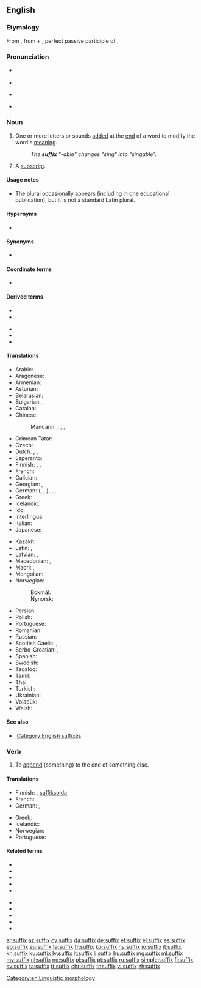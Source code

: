 {{also|Suffix}}
==English==
{{wikipedia}}

===Etymology===
From {{etyl|la|en}} {{m|la|suffixum||suffix}}, from {{m|la|sub||under, beneath}} + {{m|la|fixus}}, perfect passive participle of {{m|la|figere||to fasten, fix}}.

===Pronunciation===
* {{qualifier|noun}} {{IPA|/ˈsʌfɪks/|lang=en}}
* {{audio|en-us-suffix.ogg|Audio (US)|lang=en}}
* {{qualifier|verb}} {{IPA|/ˈsʌfɪks/|/səˈfɪks/|lang=en}}
* {{rhymes|ɪks|lang=en}}

===Noun===
{{en-noun|es}}

# One or more letters or sounds [[added]] at the [[end]] of a word to modify the word's [[meaning]].
#: ''The '''suffix''' "-able" changes "sing" into "singable".''
# {{lb|en|mathematics}} A [[subscript]].

====Usage notes====
* The plural {{m|en|suffices}} occasionally appears (including in one educational publication), but it is not a standard Latin plural.

====Hypernyms====
* {{l|en|affix}} {{qualifier|broad sense}}

====Synonyms====
* {{l|en|affix}} {{qualifier|narrow sense}}

====Coordinate terms====
* {{affixes}}

====Derived terms====
{{der-top}}
* {{l|en|derivational suffix}}
* {{l|en|inflectional suffix}}
{{der-mid}}
* {{l|en|semisuffix}}
* {{l|en|suffixal}}
* {{l|en|suffixation}}
{{der-bottom}}

====Translations====
{{trans-top|letters or sounds added at the end of a word to modify the word's meaning}}
* Arabic: {{t|ar|لَاحِقَة|f}}
* Aragonese: {{t|an|sufixo|m}}
* Armenian: {{t+|hy|վերջածանց}}
* Asturian: {{t|ast|sufixu|m}}
* Belarusian: {{t|be|су́фікс|m}}
* Bulgarian: {{t+|bg|суфи́кс|m}}, {{t+|bg|наста́вка|f}}
* Catalan: {{t+|ca|sufix|m}}
* Chinese:
*: Mandarin: {{t|cmn|後綴|sc=Hani}}, {{t+|cmn|后缀|tr=hòuzhuì|sc=Hani}}, {{t+|cmn|尾綴|sc=Hani}}, {{t|cmn|尾缀|tr=wěizhuì|sc=Hani}}
* Crimean Tatar: {{t|crh|suffiks}}
* Czech: {{t+|cs|přípona|f}}
* Dutch: {{t+|nl|achtervoegsel|n}}, {{t+|nl|suffix|m}}, {{t+|nl|aanhangsel|n}}
* Esperanto: {{t+|eo|sufikso}}
* Finnish: {{t+|fi|jälkiliite}}, {{t+|fi|takaliite}}, {{t+|fi|suffiksi}}
* French: {{t+|fr|suffixe|m}}
* Galician: {{t|gl|sufixo|m}}
* Georgian: {{t|ka|სუფიქსი}}, {{t|ka|ბოლოსართი}}
* German: {{t+|de|Suffix|n}} ({{t|de|Suffixum|n}}, {{t+|de|Affix|n}} {{qualifier|narrow sense}}, {{t|de|Affixum|n}}), {{t|de|Postfix|n}}, {{t+|de|Nachsilbe|f}}, {{t|de|Anhängsilbe|f}}
* Greek: {{t+|el|επίθημα|n}}
* Icelandic: {{t|is|viðskeyti|n}}
* Ido: {{t+|io|sufixo}}
* Interlingua: {{t|ia|suffixo}}
* Italian: {{t+|it|suffisso|m}}
* Japanese: {{t+|ja|接尾辞|tr=せつびじ, setsubiji}}
{{trans-mid}}
* Kazakh: {{t|kk|жұрнақ|sc=Cyrl}}
* Latin: {{t|la|suffixum}}, {{t|la|affixum}}
* Latvian: {{t+|lv|piedēklis|m}}, {{t+|lv|sufikss|m}}
* Macedonian: {{t|mk|на́ставка|f|sc=Cyrl}}, {{t|mk|су́фикс|m|sc=Cyrl}}
* Maori: {{t|mi|pīmuri}}, {{t|mi|kūmuri}}
* Mongolian: {{t+|mn|залгавар|sc=Cyrl}}
* Norwegian:
*: Bokmål: {{t+|nb|suffiks|n}}
*: Nynorsk: {{t|nn|suffiks|n}}
* Persian: {{t+|fa|پسوند|tr=pasvand}}
* Polish: {{t+|pl|przyrostek|m-in}}
* Portuguese: {{t+|pt|sufixo}}
* Romanian: {{t+|ro|sufix|n}}
* Russian: {{t+|ru|су́ффикс|m}}
* Scottish Gaelic: {{t|gd|iar-leasachan|m}}, {{t|gd|iar-mhìr|m|f}}
* Serbo-Croatian: {{t+|sh|sufiks|m}}, {{t+|sh|dometak|m}}
* Spanish: {{t+|es|sufijo|m}}
* Swedish: {{t+|sv|suffix}}
* Tagalog: {{t+|tl|hulapi}}
* Tamil: {{t+|ta|பின்னொட்டு|sc=Taml}}
* Thai: {{t+|th|ปัจจัย|sc=Thai}}
* Turkish: {{t+|tr|sonek}}
* Ukrainian: {{t|uk|су́фікс|m}}
* Volapük: {{t+|vo|poyümot}}
* Welsh: {{t+|cy|olddodiad|m}}
{{trans-bottom}}

====See also====
* [[:Category:English suffixes]]

===Verb===
{{en-verb|es}}

# {{lb|en|transitive}} To [[append]] (something) to the end of something else.

====Translations====
{{trans-top|append (something) to the end of something else}}
* Finnish: {{t+|fi|liittää}}, {{qualifier|grammar}} [[suffiksoida]]
* French: {{t+|fr|suffixer}}
* German: {{t|de|suffigieren}} {{qualifier|linguistics}}, {{t|de|mit einem Suffix versehen}}
{{trans-mid}}
* Greek: {{t|el|επιθηματοποιώ}}
* Icelandic: {{t|is|skeyta við}}
* Norwegian: {{t|no|suffigere}}
* Portuguese: {{t+|pt|sufixar}}
{{trans-bottom}}

====Related terms====
{{rel-top}}
* {{l|en|affix}}
* {{l|en|crucifixion}}
* {{l|en|fix}}
* {{l|en|fixation}}
* {{l|en|infix}}
{{rel-mid}}
* {{l|en|postfix}}
* {{l|en|prefix}}
* {{l|en|suffixal}}
* {{l|en|suffixion}}
* {{l|en|suffix tree}}
{{rel-bottom}}

[[Category:en:Linguistic morphology]]

[[ar:suffix]]
[[az:suffix]]
[[cy:suffix]]
[[da:suffix]]
[[de:suffix]]
[[et:suffix]]
[[el:suffix]]
[[es:suffix]]
[[eo:suffix]]
[[eu:suffix]]
[[fa:suffix]]
[[fr:suffix]]
[[ko:suffix]]
[[hy:suffix]]
[[io:suffix]]
[[it:suffix]]
[[kn:suffix]]
[[ku:suffix]]
[[lv:suffix]]
[[lt:suffix]]
[[li:suffix]]
[[hu:suffix]]
[[mg:suffix]]
[[ml:suffix]]
[[my:suffix]]
[[nl:suffix]]
[[no:suffix]]
[[pl:suffix]]
[[pt:suffix]]
[[ru:suffix]]
[[simple:suffix]]
[[fi:suffix]]
[[sv:suffix]]
[[ta:suffix]]
[[tt:suffix]]
[[chr:suffix]]
[[tr:suffix]]
[[vi:suffix]]
[[zh:suffix]]
